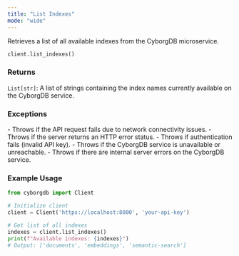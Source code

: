 ```yaml
---
title: "List Indexes"
mode: "wide"
---
```


Retrieves a list of all available indexes from the CyborgDB microservice.

```python
client.list_indexes()
```

### Returns

`List[str]`: A list of strings containing the index names currently available on the CyborgDB service.

### Exceptions

<AccordionGroup>
    <Accordion title="Error">
        - Throws if the API request fails due to network connectivity issues.
        - Throws if the server returns an HTTP error status.
        - Throws if authentication fails (invalid API key).
    </Accordion>
    <Accordion title="Service Errors">
        - Throws if the CyborgDB service is unavailable or unreachable.
        - Throws if there are internal server errors on the CyborgDB service.
    </Accordion>
</AccordionGroup>

### Example Usage

```python
from cyborgdb import Client

# Initialize client
client = Client('https://localhost:8000', 'your-api-key')

# Get list of all indexes
indexes = client.list_indexes()
print(f"Available indexes: {indexes}")
# Output: ['documents', 'embeddings', 'semantic-search']
```